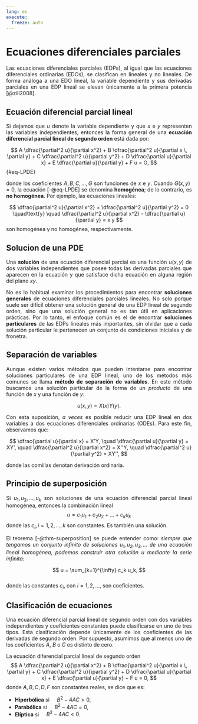 ```yaml
---
lang: es
execute: 
  freeze: auto
---
```

# Ecuaciones diferenciales parciales
::: {style="text-align: justify"}
Las ecuaciones diferenciales parciales (EDPs), al igual que las ecuaciones diferenciales ordinarias (EDOs), se clasifican en lineales y no lineales. De forma análoga a una EDO lineal, la variable dependiente y sus derivadas parciales en una EDP lineal se elevan únicamente a la primera potencia [@zill2008].

## Ecuación diferencial parcial lineal
Si dejamos que $u$ denote la variable dependiente y que $x$ e $y$ representen las variables independientes, entonces la forma general de una **ecuación diferencial parcial lineal de segundo orden** está dada por:

$$
A \dfrac{\partial^2 u}{\partial x^2} + B \dfrac{\partial^2 u}{\partial x \, \partial y} + C \dfrac{\partial^2 u}{\partial y^2} + D \dfrac{\partial u}{\partial x} + E \dfrac{\partial u}{\partial y} + F u = G,
$$ {#eq-LPDE}

donde los coeficientes $A, B, C, \dots, G$ son funciones de $x$ e $y$. Cuando $G(x, y) = 0$, la ecuación [-@eq-LPDE] se denomina **homogénea**; de lo contrario, es **no homogénea**. Por ejemplo, las ecuaciones lineales:

$$
\dfrac{\partial^2 u}{\partial x^2} + \dfrac{\partial^2 u}{\partial y^2} = 0 \quad\text{y} \quad \dfrac{\partial^2 u}{\partial x^2} - \dfrac{\partial u}{\partial y} = x y
$$
son homogénea y no homogénea, respectivamente.

## Solucion de una PDE
Una **solución** de una ecuación diferencial parcial es una función $u(x, y)$ de dos variables independientes que posee todas las derivadas parciales que aparecen en la ecuación y que satisface dicha ecuación en alguna región del plano $xy$.

No es lo habitual examinar los procedimientos para encontrar **soluciones generales** de ecuaciones diferenciales parciales lineales. No solo porque suele ser difícil obtener una solución general de una EDP lineal de segundo orden, sino que una solución general no es tan útil en aplicaciones prácticas. Por lo tanto, el enfoque común es el de encontrar **soluciones particulares** de las EDPs lineales más importantes, sin olvidar que a cada solución particular le pertenecen un conjunto de condiciones iniciales y de fronetra.

## Separación de variables
Aunque existen varios métodos que pueden intentarse para encontrar soluciones particulares de una EDP lineal, uno de los métodos más comunes se llama **método de separación de variables**. En este método buscamos una solución particular de la forma de un *producto* de una función de $x$ y una función de $y$:

$$
u(x, y) = X(x)Y(y).
$$

Con esta suposición, *a veces* es posible reducir una EDP lineal en dos variables a dos ecuaciones diferenciales ordinarias (ODEs). Para este fin, observamos que:

$$
\dfrac{\partial u}{\partial x} = X'Y, \quad
\dfrac{\partial u}{\partial y} = XY', \quad
\dfrac{\partial^2 u}{\partial x^2} = X''Y, \quad
\dfrac{\partial^2 u}{\partial y^2} = XY'',
$$

donde las comillas denotan derivación ordinaria.

## Principio de superposición
:::{#thm-superposition}
Si $u_1 , u_2 , \dots , u_k$ son soluciones de una ecuación diferencial parcial lineal homogénea, entonces la combinación lineal
$$
u = c_1u_1 + c_2u_2 + \dots + c_ku_k
$$
donde las $c_i, i=1,2,\dots,k$ son constantes. Es también una solución.
:::

El teorema [-@thm-superposition] se puede entender como: *siempre que tengamos un conjunto infinito de soluciones $u_1, u_2, u_3, \ldots$ de una ecuación lineal homogénea, podemos construir otra solución $u$ mediante la serie infinita*:  

$$  
u = \sum_{k=1}^{\infty} c_k u_k,  
$$  
donde las constantes $c_i$, con $i = 1, 2, \ldots$, son coeficientes.  


## Clasificación de ecuaciones
Una ecuación diferencial parcial lineal de segundo orden con dos variables independientes y coeficientes constantes puede clasificarse en uno de tres tipos. Esta clasificación depende únicamente de los coeficientes de las derivadas de segundo orden. Por supuesto, asumimos que al menos uno de los coeficientes $A$, $B$ o $C$ es distinto de cero.

:::{#def-PDEs-classes }
La ecuación diferencial parcial lineal de segundo orden
$$
A \dfrac{\partial^2 u}{\partial x^2} + B \dfrac{\partial^2 u}{\partial x \, \partial y} + C \dfrac{\partial^2 u}{\partial y^2} + D \dfrac{\partial u}{\partial x} + E \dfrac{\partial u}{\partial y} + F u = 0,
$$
donde $A,B,C,D,F$ son constantes reales, se dice que es:

- **Hiperbólica** si $\quad B^2-4AC>0$,
- **Parabólica** si $\quad B^2-4AC=0$,
- **Elíptica** si $\quad B^2-4AC<0$.
:::



:::